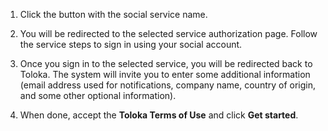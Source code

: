1. Click the button with the social service name.

1. You will be redirected to the selected service authorization page. Follow the service steps to sign in using your social account.

1. Once you sign in to the selected service, you will be redirected back to Toloka. The system will invite you to enter some additional information (email address used for notifications, company name, country of origin, and some other optional information).

1. When done, accept the **Toloka Terms of Use** and click **Get started**.